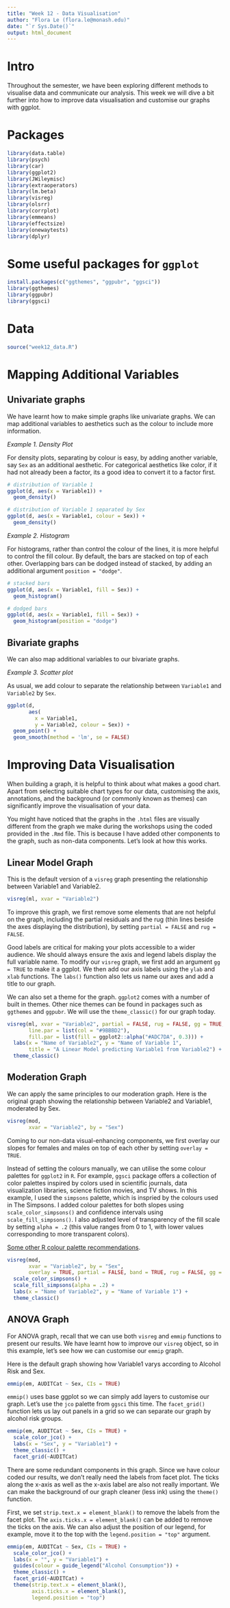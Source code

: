 ```yaml
---
title: "Week 12 - Data Visualisation"
author: "Flora Le (flora.le@monash.edu)"
date: "`r Sys.Date()`"
output: html_document
---
```

# Intro

Throughout the semester, we have been exploring different methods to visualise data and communicate our analysis. 
This week we will dive a bit further into how to improve data visualisation and 
customise our graphs with ggplot.

# Packages

```r
library(data.table)
library(psych)
library(car)
library(ggplot2)
library(JWileymisc)
library(extraoperators)
library(lm.beta)
library(visreg)
library(olsrr)
library(corrplot)
library(emmeans)
library(effectsize)
library(onewaytests)
library(dplyr)
```

# Some useful packages for `ggplot`

```r
install.packages(c("ggthemes", "ggpubr", "ggsci"))
library(ggthemes)
library(ggpubr)
library(ggsci)
```

# Data

```r
source("week12_data.R")
```

# Mapping Additional Variables
## Univariate graphs
We have learnt how to make simple graphs like univariate graphs.
We can map additional variables to aesthetics such as the colour to
include more information. 

*Example 1. Density Plot*

For density plots, separating by colour is easy, by adding another
variable, say `Sex` as an additional aesthetic. 
For categorical aesthetics like color, if it had not already been a factor, 
its a good idea to convert it to a factor first.

```r
# distribution of Variable 1
ggplot(d, aes(x = Variable1)) + 
  geom_density()

# distribution of Variable 1 separated by Sex
ggplot(d, aes(x = Variable1, colour = Sex)) + 
  geom_density()
```

*Example 2. Histogram*

For histograms, rather than control the colour of the lines, it is
more helpful to control the fill colour. By default, the bars
are stacked on top of each other.
Overlapping bars can be dodged instead of stacked, 
by adding an additional argument `position = "dodge"`.

```r
# stacked bars
ggplot(d, aes(x = Variable1, fill = Sex)) + 
  geom_histogram()

# dodged bars
ggplot(d, aes(x = Variable1, fill = Sex)) + 
  geom_histogram(position = "dodge")
```

## Bivariate graphs
We can also map additional variables to our bivariate graphs.

*Example 3. Scatter plot*

As usual, we add colour to separate the relationship between `Variable1` and `Variable2` by `Sex`.

```r
ggplot(d,
       aes(
         x = Variable1,
         y = Variable2, colour = Sex)) +  
  geom_point() +
  geom_smooth(method = 'lm', se = FALSE)
```

# Improving Data Visualisation

When building a graph, it is helpful to think about what makes a good chart. 
Apart from selecting suitable chart types for our data, 
customising the axis, annotations, and the background (or commonly known as themes)
can significantly improve the visualisation of your data.

You might have noticed that the graphs in the `.html` files are visually different from the 
graph we make during the workshops using the coded provided in the `.Rmd` file. This is because 
I have added other components to the graph, such as non-data components. 
Let's look at how this works.

## Linear Model Graph
This is the default version of a `visreg` graph presenting 
the relationship between Variable1 and Variable2.

```r
visreg(ml, xvar = "Variable2")
```

To improve this graph, we first remove some elements that are not helpful on the graph, 
including the partial residuals and the rug (thin lines beside the axes displaying the distribution), 
by setting `partial = FALSE` and `rug = FALSE`. 

Good labels are critical for making your plots accessible to a wider audience. 
We should always ensure the axis and legend labels display the full variable name. 
To modify our `visreg` graph, we first add an argument `gg = TRUE` to make it a ggplot. 
We then add our axis labels using the `ylab` and `xlab` functions. 
The `labs()` function also lets us name our axes and add a title to our graph.

We can also set a theme for the graph. `ggplot2` comes with a number of built in themes. 
Other nice themes can be found in packages such as `ggthemes` and `ggpubr`.
We will use the `theme_classic()` for our graph today.

```r
visreg(ml, xvar = "Variable2", partial = FALSE, rug = FALSE, gg = TRUE,
       line.par = list(col = "#9BBBD2"), 
       fill.par = list(fill = ggplot2::alpha("#ADC7DA", 0.3))) +
  labs(x = "Name of Variable2", y = "Name of Variable 1", 
       title = "A Linear Model predicting Variable1 from Variable2") +
  theme_classic()
```

## Moderation Graph

We can apply the same principles to our moderation graph.
Here is the original graph showing the relationship between Variable2 and Variable1, moderated by Sex.

```r
visreg(mod, 
       xvar = "Variable2", by = "Sex")
```


Coming to our non-data visual-enhancing components, 
we first overlay our slopes for females and males on top of each other by setting `overlay = TRUE`.

Instead of setting the colours manually, we can utilise the some colour palettes for `ggplot2` in `R`. 
For example, `ggsci` package offers a collection of color palettes inspired by colors used in scientific journals,
data visualization libraries, science fiction movies, and TV shows. 
In this example, I used the `simpsons` palette, which is inspried by the colours used in The Simpsons. 
I added colour palettes for both slopes using `scale_color_simpsons()` and confidence intervals using `scale_fill_simpsons()`. 
I also adjusted level of transparency of the fill scale by setting `alpha = .2` 
(this value ranges from 0 to 1, with lower values corresponding to more transparent colors).

[Some other R colour palette recommendations](https://www.datanovia.com/en/blog/top-r-color-palettes-to-know-for-great-data-visualization/).

```r
visreg(mod, 
       xvar = "Variable2", by = "Sex",
       overlay = TRUE, partial = FALSE, band = TRUE, rug = FALSE, gg = TRUE) +
  scale_color_simpsons() +
  scale_fill_simpsons(alpha = .2) +
  labs(x = "Name of Variable2", y = "Name of Variable 1") +
  theme_classic()
```

## ANOVA Graph

For ANOVA graph, recall that we can use both `visreg` and `emmip` functions to present our results. 
We have learnt how to improve our `visreg` object, so in this example, let's see how we can 
customise our `emmip` graph.

Here  is the default graph showing how Variable1 varys according to Alcohol Risk and Sex.

```r
emmip(em, AUDITCat ~ Sex, CIs = TRUE)
```

`emmip()` uses base ggplot so we can simply add layers to customise our graph. 
Let's use the `jco` palette from `ggsci` this time. The `facet_grid()` function lets us 
lay out panels in a grid so we can separate our graph by alcohol risk groups.

```r
emmip(em, AUDITCat ~ Sex, CIs = TRUE) +
  scale_color_jco() +
  labs(x = "Sex", y = "Variable1") +
  theme_classic() + 
  facet_grid(~AUDITCat)
```

There are some redundant components in this graph. 
Since we have colour coded our results, we don't really need the labels from facet plot.
The ticks along the x-axis as well as the x-axis label are also not really important. 
We can make the background of our graph cleaner (less ink) using the `theme()` function. 

First, we set `strip.text.x = element_blank()` to remove the labels from the facet plot.
The `axis.ticks.x = element_blank()` can be added to remove the ticks on the axis. 
We can also adjust the position of our legend, for example, move it to the top with the 
`legend.position = "top"` argument.

```r
emmip(em, AUDITCat ~ Sex, CIs = TRUE) +
  scale_color_jco() +
  labs(x = "", y = "Variable1") +
  guides(colour = guide_legend("Alcohol Consumption")) + 
  theme_classic() + 
  facet_grid(~AUDITCat) +
  theme(strip.text.x = element_blank(),
        axis.ticks.x = element_blank(),
        legend.position = "top")
```

